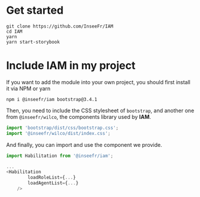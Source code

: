 
<Meta title="Documentation/Intro" />

# Get started

```shell
git clone https://github.com/InseeFr/IAM
cd IAM
yarn
yarn start-storybook
```

# Include IAM in my project

If you want to add the module into your own project, you should first install it via NPM or yarn

```shell
npm i @inseefr/iam bootstrap@3.4.1
```

Then, you need to include the CSS stylesheet of `bootstrap`, and another one from `@inseefr/wilco`, the components library used by **IAM**.

```javascript
import 'bootstrap/dist/css/bootstrap.css';
import '@inseefr/wilco/dist/index.css';
```

And finally, you can import and use the component we provide.

```javascript
import Habilitation from '@inseefr/iam';

...
<Habilitation
        loadRoleList={...}
        loadAgentList={...}
    />
```
